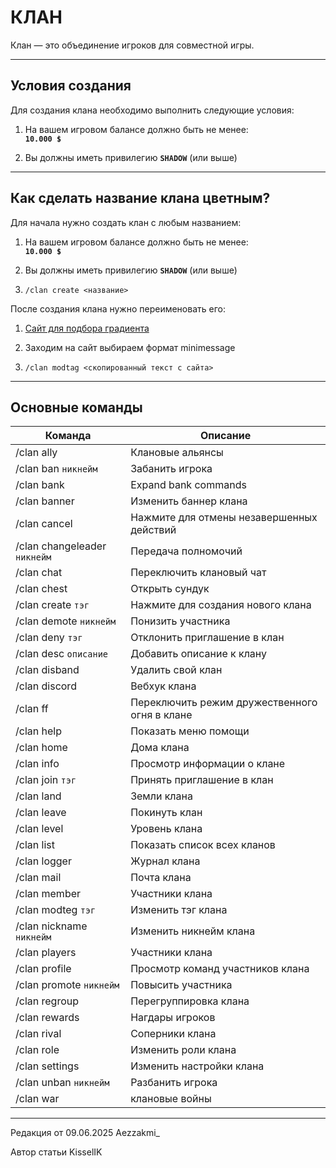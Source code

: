 # КЛАН

Клан — это объединение игроков для совместной игры.

--------

## Условия создания

Для создания клана необходимо выполнить следующие условия:

1.  На вашем игровом балансе должно быть не менее:  
   **`10.000 $`**

2. Вы должны иметь привилегию **`SHADOW`** (или выше)

--------

## Как сделать название клана цветным?

Для начала нужно создать клан с любым названием:

1.  На вашем игровом балансе должно быть не менее:  
   **`10.000 $`**

2. Вы должны иметь привилегию **`SHADOW`** (или выше)

3. ```/clan create <название>```

После создания клана нужно переименовать его:

1. [Сайт для подбора градиента](https://www.birdflop.com/resources/rgb/?colors=%5B%7B%22hex%22%3A%22%23F5C987%22%2C%22pos%22%3A0%7D%2C%7B%22hex%22%3A%22%23FCD05C%22%2C%22pos%22%3A100%7D%5D&shadowcolors=%5B%7B%22hex%22%3A%22%233D3222%22%2C%22pos%22%3A0%7D%2C%7B%22hex%22%3A%22%233F3417%22%2C%22pos%22%3A100%7D%5D&text=ETERNITY&format=%7B%22color%22%3A%22MiniMessage%22%2C%22bold%22%3A%22%3Cb%3E%24t%3C%2Fb%3E%22%2C%22italic%22%3A%22%3Ci%3E%24t%3C%2Fi%3E%22%2C%22underline%22%3A%22%3Cu%3E%24t%3C%2Fu%3E%22%2C%22strikethrough%22%3A%22%3Cst%3E%24t%3C%2Fst%3E%22%2C%22obfuscate%22%3A%22%3Cobf%3E%24t%3C%2Fobf%3E%22%7D)

2. Заходим на сайт выбираем формат minimessage

3. ```/clan modtag <скопированный текст с сайта>```

--------

## Основные команды

| Команда                          | Описание                                      |
|----------------------------------|-----------------------------------------------|
| /clan ally                       | Клановые альянсы                              |
| /clan ban ```никнейм```          | Забанить игрока                               |
| /clan bank                       | Expand bank commands                          |
| /clan banner                     | Изменить баннер клана                         |
| /clan cancel                     | Нажмите для отмены незавершенных действий     |
| /clan changeleader ```никнейм``` | Передача полномочий                           |
| /clan chat                       | Переключить клановый чат                      |
| /clan chest                      | Открыть сундук                                |
| /clan create ```тэг```           | Нажмите для создания нового клана             |
| /clan demote ```никнейм```       | Понизить участника                            |
| /clan deny ```тэг```             | Отклонить приглашение в клан                  |
| /clan desc ```описание```        | Добавить описание к клану                     |
| /clan disband                    | Удалить свой клан                             |
| /clan discord                    | Вебхук клана                                  |
| /clan ff                         | Переключить режим дружественного огня в клане |
| /clan help                       | Показать меню помощи                          |
| /clan home                       | Дома клана                                    |
| /clan info                       | Просмотр информации о клане                   |
| /clan join ```тэг```             | Принять приглашение в клан                    |
| /clan land                       | Земли клана                                   |
| /clan leave                      | Покинуть клан                                 |
| /clan level                      | Уровень клана                                 |
| /clan list                       | Показать список всех кланов                   |
| /clan logger                     | Журнал клана                                  |
| /clan mail                       | Почта клана                                   |
| /clan member                     | Участники клана                               |
| /clan modteg ```тэг```           | Изменить тэг клана                            |
| /clan nickname ```никнейм```     | Изменить никнейм клана                        |
| /clan players                    | Участники клана                               |
| /clan profile                    | Просмотр команд участников клана              |
| /clan promote ```никнейм```      | Повысить участника                            |
| /clan regroup                    | Перегруппировка клана                         |
| /clan rewards                    | Нагдары игроков                               |
| /clan rival                      | Соперники клана                               |
| /clan role                       | Изменить роли клана                           |
| /clan settings                   | Изменить настройки клана                      |
| /clan unban ```никнейм```        | Разбанить игрока                              |
| /clan war                        | клановые войны                                |

--------

<Badge bgColor="#ffad47" textColor="#000000">Редакция от 09.06.2025</Badge> <Badge bgColor="#88bfbd" textColor="#000000">Aezzakmi_</Badge>

<Badge bgColor="#ffad47" textColor="#000000">Автор статьи</Badge> <Badge bgColor="#88bfbd" textColor="#000000">KisselIK</Badge>
